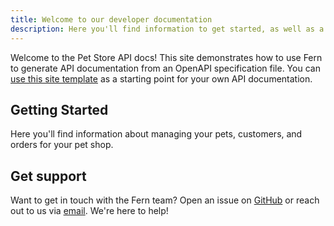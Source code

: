 ```yaml
---
title: Welcome to our developer documentation
description: Here you'll find information to get started, as well as a sample API Reference generated by Fern from an OpenAPI specification file.
---
```


Welcome to the Pet Store API docs! This site demonstrates how to use Fern to generate API documentation from an OpenAPI specification file. You can [use this site template](https://github.com/fern-api/docs-starter-openapi) as a starting point for your own API documentation. 

## Getting Started

Here you'll find information about managing your pets, customers, and orders for your pet shop.

<Cards>
  <Card
    title="API Reference"
    icon="fa-solid fa-code"
    href="/api-reference"
  />
  <Card
    title="Discord Community"
    icon="fa-brands fa-discord"
    href="https://discord.com/invite/JkkXumPzcG"
  />
  <Card
    title="Blog"
    icon="fa-solid fa-signal"
    href="https://blog.buildwithfern.com"
  />
  <Card
    title="SOC 2 Audited"
    icon="fa-solid fa-shield-halved"
    href="https://security.buildwithfern.com"
  />
</Cards>

## Get support

Want to get in touch with the Fern team? Open an issue on [GitHub](https://github.com/fern-api/docs-starter-openapi/issues/new) or reach out to us via [email](mailto:support@buildwithfern.com). We're here to help!
